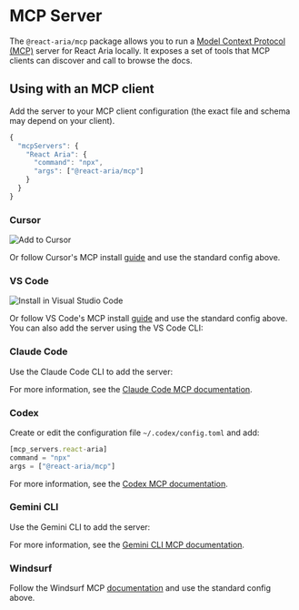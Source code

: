 

# MCP Server

The `@react-aria/mcp` package allows you to run a [Model Context Protocol (MCP)](https://modelcontextprotocol.io/docs/getting-started/intro) server for React Aria locally. It exposes a set of tools that MCP clients can discover and call to browse the docs.

## Using with an MCP client

Add the server to your MCP client configuration (the exact file and schema may depend on your client).

```js
{
  "mcpServers": {
    "React Aria": {
      "command": "npx",
      "args": ["@react-aria/mcp"]
    }
  }
}
```

### Cursor

<Link href="cursor://anysphere.cursor-deeplink/mcp/install?name=React%20Aria&config=eyJjb21tYW5kIjoibnB4IEByZWFjdC1hcmlhL21jcCJ9" aria-label="Add to Cursor">
  <picture>
    <source srcSet="https://cursor.com/deeplink/mcp-install-dark.svg" media="(prefers-color-scheme: light)" />
    <source srcSet="https://cursor.com/deeplink/mcp-install-light.svg"  media="(prefers-color-scheme: dark)" />
    <img src="https://cursor.com/deeplink/mcp-install-light.svg" alt="Add to Cursor" />
  </picture>
</Link>

Or follow Cursor's MCP install [guide](https://docs.cursor.com/en/context/mcp#installing-mcp-servers) and use the standard config above.

### VS Code

<Link href="vscode:mcp/install?%7B%22name%22%3A%22React%20Aria%22%2C%22command%22%3A%22npx%22%2C%22args%22%3A%5B%22%40react-aria%2Fmcp%22%5D%7D" aria-label="Add to Visual Studio Code">
  <img src="https://img.shields.io/badge/VS_Code-VS_Code?style=flat-square&label=Install%20Server&color=0098FF" alt="Install in Visual Studio Code" />
</Link>

Or follow VS Code's MCP install [guide](https://code.visualstudio.com/docs/copilot/chat/mcp-servers#_add-an-mcp-server) and use the standard config above. You can also add the server using the VS Code CLI:

<Command command='code --add-mcp &#39;{"name":"React Aria","command":"npx","args":["@react-aria/mcp"]}&#39;' />

### Claude Code

Use the Claude Code CLI to add the server:

<Command command="claude mcp add react-aria npx @react-aria/mcp" />

For more information, see the [Claude Code MCP documentation](https://docs.claude.com/en/docs/claude-code/mcp).

### Codex

Create or edit the configuration file `~/.codex/config.toml` and add:

```js
[mcp_servers.react-aria]
command = "npx"
args = ["@react-aria/mcp"]
```

For more information, see the [Codex MCP documentation](https://github.com/openai/codex/blob/main/docs/config.md#mcp_servers).

### Gemini CLI

Use the Gemini CLI to add the server:

<Command command="gemini mcp add react-aria npx @react-aria/mcp" />

For more information, see the [Gemini CLI MCP documentation](https://github.com/google-gemini/gemini-cli/blob/main/docs/tools/mcp-server.md#how-to-set-up-your-mcp-server).

### Windsurf

Follow the Windsurf MCP [documentation](https://docs.windsurf.com/windsurf/cascade/mcp) and use the standard config above.
